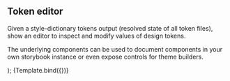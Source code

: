 

<Meta title="TokenEditor" component={TokenEditor} />

## Token editor

Given a style-dictionary tokens output (resolved state of all token files),
show an editor to inspect and modify values of design tokens.

The underlying components can be used to document components in your own storybook
instance or even expose controls for theme builders.

  <TokenEditor tokens={tokens} initialValues={initialValues} />
);

<Canvas>
  <Story name="Default" args={{
    tokens: ofDesignTokens,
    initialValues: {
      'of.button.primary.bg': '#0177b2'
    },
  }}>
  {Template.bind({})}
  </Story>
</Canvas>

<ArgsTable of={TokenEditor} />
